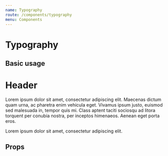 ```yaml
---
name: Typography
route: /components/typography
menu: Components
---
```



# Typography

## Basic usage

<Playground>
    <H1>Header</H1>
    <P>
        Lorem ipsum dolor sit amet, consectetur adipiscing elit. Maecenas dictum
        quam urna, ac pharetra enim vehicula eget. Vivamus ipsum justo, euismod
        sed malesuada in, tempor quis mi. Class aptent taciti sociosqu ad litora
        torquent per conubia nostra, per inceptos himenaeos. Aenean eget porta
        eros.
    </P>
    <Span>Lorem ipsum dolor sit amet, consectetur adipiscing elit.</Span>
</Playground>

## Props

<Props of={H1} />
